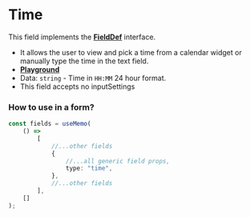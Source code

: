 
<Meta of={stories} />

# Time
This field implements the [**FieldDef**](#generic-field-props-fielddef) interface.

- It allows the user to view and pick a time from a calendar widget or manually type the time in the text field.
- [**Playground**](/?path=/story/formfields-formfieldtimefield--playground)
- Data: `string` - Time in `HH:MM` 24 hour format.
- This field accepts no inputSettings

### How to use in a form?
```ts
const fields = useMemo(
	() =>
		[
			//...other fields
			{
				//...all generic field props,
				type: "time",
			},
			//...other fields
		],
	[]
);
```
